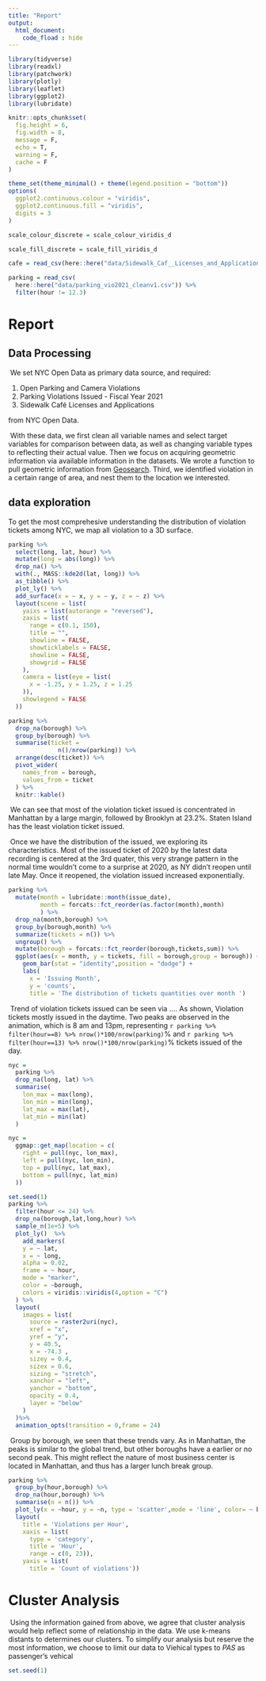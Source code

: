 ```yaml
---
title: "Report"
output: 
  html_document:
    code_fload : hide
---
```


```r
library(tidyverse)
library(readxl)
library(patchwork)
library(plotly)
library(leaflet)
library(ggplot2)
library(lubridate)

knitr::opts_chunk$set(
  fig.height = 6,
  fig.width = 8,
  message = F,
  echo = T,
  warning = F,
  cache = F
)

theme_set(theme_minimal() + theme(legend.position = "bottom"))
options(
  ggplot2.continuous.colour = "viridis",
  ggplot2.continuous.fill = "viridis",
  digits = 3
)

scale_colour_discrete = scale_colour_viridis_d

scale_fill_discrete = scale_fill_viridis_d

```

```r
cafe = read_csv(here::here("data/Sidewalk_Caf__Licenses_and_Applications_clean.csv"))

parking = read_csv(
  here::here("data/parking_vio2021_cleanv1.csv")) %>% 
  filter(hour != 12.3) 

```

# Report{.tabset}

## Data Processing

\ We set NYC Open Data as primary data source, and required:

1. Open Parking and Camera Violations
1. Parking Violations Issued - Fiscal Year 2021
1. Sidewalk Café Licenses and Applications

from NYC Open Data.

\ With these data, we first clean all variable names and select target variables for comparison 
between data, as well as changing variable types to reflecting their actual value.
Then we focus on acquiring geometric information via available 
information in the datasets. We wrote a function to pull geometric information 
from [Geosearch](https://labs-geosearch-docs.netlify.app/). 
Third, we identified violation in a certain range of area, and nest them to the
 location we interested.
 
## data exploration

To get the most comprehesive understanding the distribution of violation tickets
 among NYC, we map all violation to a 3D surface.
 
```r
parking %>%
  select(long, lat, hour) %>%
  mutate(long = abs(long)) %>%
  drop_na() %>%
  with(., MASS::kde2d(lat, long)) %>%
  as_tibble() %>%
  plot_ly() %>%
  add_surface(x = ~ x, y = ~ y, z = ~ z) %>%
  layout(scene = list(
    yaixs = list(autorange = "reversed"),
    zaxis = list(
      range = c(0.1, 150),
      title = "",
      showline = FALSE,
      showticklabels = FALSE,
      showline = FALSE,
      showgrid = FALSE
    ),
    camera = list(eye = list(
      x = -1.25, y = 1.25, z = 1.25
    )),
    showlegend = FALSE
  ))

parking %>% 
  drop_na(borough) %>% 
  group_by(borough) %>% 
  summarise(ticket =
              n()/nrow(parking)) %>% 
  arrange(desc(ticket)) %>% 
  pivot_wider(
    names_from = borough,
    values_from = ticket
  ) %>% 
  knitr::kable()
```

\ We can see that most of the violation ticket issued is concentrated in Manhattan by a large margin, followed by Brooklyn at 23.2%. Staten Island has 
the least violation ticket issued.

\ Once we have the distribution of the issued, we exploring its characteristics.
Most of the issued ticket of 2020 by the latest data recording is centered at the 3rd quater, this very strange pattern in the normal time wouldn't come to a 
surprise at 2020, as NY didn't reopen until late May. Once it reopened, the violation 
issued increased exponentially.

```r
parking %>% 
  mutate(month = lubridate::month(issue_date),
         month = forcats::fct_reorder(as.factor(month),month)
         ) %>% 
  drop_na(month,borough) %>% 
  group_by(borough,month) %>% 
  summarize(tickets = n()) %>% 
  ungroup() %>%
  mutate(borough = forcats::fct_reorder(borough,tickets,sum)) %>% 
  ggplot(aes(x = month, y = tickets, fill = borough,group = borough)) + 
    geom_bar(stat = "identity",position = "dodge") +
    labs(
      x = 'Issuing Month',
      y = 'counts',
      title = 'The distribution of tickets quantities over month ')
```

\ Trend of violation tickets issued can be seen via .... As shown, Violation 
tickets mostly issued in the daytime. Two peaks are observed in the animation, 
which is 8 am and 13pm, representing 
`r parking %>% filter(hour==8) %>% nrow()*100/nrow(parking)`% and 
`r parking %>% filter(hour==13) %>% nrow()*100/nrow(parking)`% tickets issued 
of the day.

```r
nyc =
  parking %>%
  drop_na(long, lat) %>%
  summarise(
    lon_max = max(long),
    lon_min = min(long),
    lat_max = max(lat),
    lat_min = min(lat)
  )

nyc =
  ggmap::get_map(location = c(
    right = pull(nyc, lon_max),
    left = pull(nyc, lon_min),
    top = pull(nyc, lat_max),
    bottom = pull(nyc, lat_min)
  ))

set.seed(1)
parking %>%
  filter(hour <= 24) %>%
  drop_na(borough,lat,long,hour) %>% 
  sample_n(1e+5) %>% 
  plot_ly()  %>% 
    add_markers(
    y = ~ lat,
    x = ~ long,
    alpha = 0.02,
    frame = ~ hour,
    mode = "marker",
    color = ~borough,
    colors = viridis::viridis(4,option = "C")
  ) %>%
  layout(
    images = list(
      source = raster2uri(nyc),
      xref = "x",
      yref = "y",
      y = 40.5,
      x = -74.3	,
      sizey = 0.4,
      sizex = 0.6,
      sizing = "stretch",
      xanchor = "left",
      yanchor = "bottom",
      opacity = 0.4,
      layer = "below"
    )
  )%>%
  animation_opts(transition = 0,frame = 24)
```

\ Group by borough, we seen that these trends vary. As in Manhattan, the peaks 
is similar to the global trend, but other boroughs have a earlier or no second 
peak. This might reflect the nature of most business center is located in Manhattan, and thus has a larger lunch break group.

```r
parking %>% 
  group_by(hour,borough) %>%
  drop_na(hour,borough) %>% 
  summarise(n = n()) %>% 
  plot_ly(x = ~hour, y = ~n, type = 'scatter',mode = 'line', color= ~ borough) %>%
  layout(
    title = 'Violations per Hour',
    xaxis = list(
      type = 'category',
      title = 'Hour',
      range = c(0, 23)),
    yaxis = list(
      title = 'Count of violations'))
```


# Cluster Analysis
\ Using the information gained from above, we agree that cluster analysis would 
help reflect some of relationship in the data. We use k-means distants to 
determines our clusters. To simplify our analysis but reserve the most information, we choose to limit our data to Viehical types to _PAS_ as passenger's vehical

```r
set.seed(1)
```

